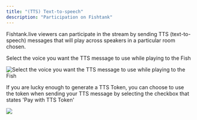 ```yaml
---
title: "(TTS) Text-to-speech"
description: "Participation on Fishtank"
---
```


Fishtank.live viewers can participate in the stream by sending TTS (text-to-speech) messages that will play across speakers in a particular room chosen.&#x20;





Select the voice you want the TTS message to use while playing to the Fish

![Select the voice you want the TTS message to use while playing to the Fish](/VOICE.png "Select the voice you want the TTS message to use while playing to the Fish")

If you are lucky enough to generate a TTS Token, you can choose to use the token when sending your TTS message by selecting the checkbox that states 'Pay with TTS Token'

![](/TOKEN.png)